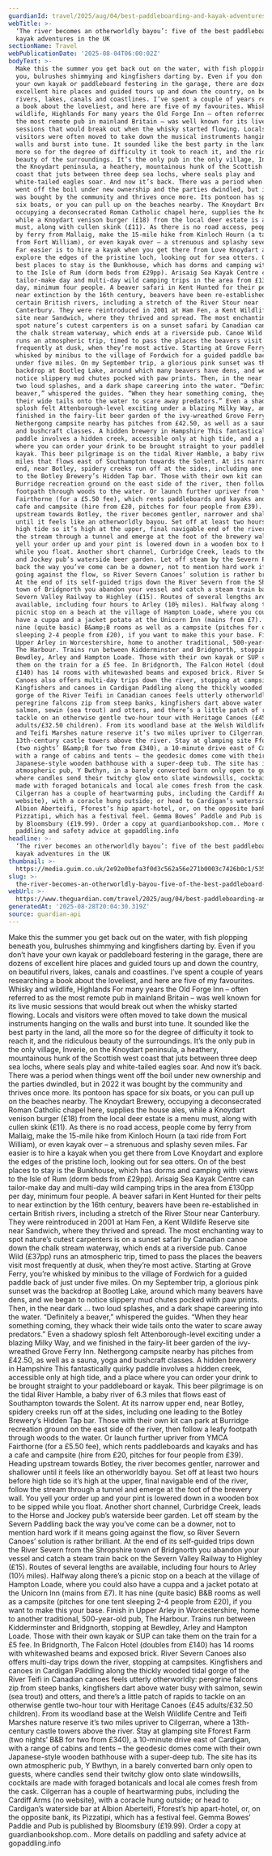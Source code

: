 ```yaml
---
guardianId: travel/2025/aug/04/best-paddleboarding-and-kayak-adventures-uk
webTitle: >-
  ‘The river becomes an otherworldly bayou’: five of the best paddleboard and
  kayak adventures in the UK
sectionName: Travel
webPublicationDate: '2025-08-04T06:00:02Z'
bodyText: >-
  Make this the summer you get back out on the water, with fish plopping beneath
  you, bulrushes shimmying and kingfishers darting by. Even if you don’t have
  your own kayak or paddleboard festering in the garage, there are dozens of
  excellent hire places and guided tours up and down the country, on beautiful
  rivers, lakes, canals and coastlines. I’ve spent a couple of years researching
  a book about the loveliest, and here are five of my favourites. Whisky and
  wildlife, Highlands For many years the Old Forge Inn – often referred to as
  the most remote pub in mainland Britain – was well known for its live music
  sessions that would break out when the whisky started flowing. Locals and
  visitors were often moved to take down the musical instruments hanging on the
  walls and burst into tune. It sounded like the best party in the land, all the
  more so for the degree of difficulty it took to reach it, and the ridiculous
  beauty of the surroundings. It’s the only pub in the only village, Inverie, on
  the Knoydart peninsula, a heathery, mountainous hunk of the Scottish west
  coast that juts between three deep sea lochs, where seals play and
  white-tailed eagles soar. And now it’s back. There was a period when things
  went off the boil under new ownership and the parties dwindled, but in 2022 it
  was bought by the community and thrives once more. Its pontoon has space for
  six boats, or you can pull up on the beaches nearby. The Knoydart Brewery,
  occupying a deconsecrated Roman Catholic chapel here, supplies the house ales,
  while a Knoydart venison burger (£18) from the local deer estate is a menu
  must, along with cullen skink (£11). As there is no road access, people come
  by ferry from Mallaig, make the 15-mile hike from Kinloch Hourn (a taxi ride
  from Fort William), or even kayak over – a strenuous and splashy seven miles.
  Far easier is to hire a kayak when you get there from Love Knoydart and
  explore the edges of the pristine loch, looking out for sea otters. On of the
  best places to stay is the Bunkhouse, which has dorms and camping with views
  to the Isle of Rum (dorm beds from £29pp). Arisaig Sea Kayak Centre can
  tailor-make day and multi-day wild camping trips in the area from £130pp per
  day, minimum four people. A beaver safari in Kent Hunted for their pelts to
  near extinction by the 16th century, beavers have been re-established in
  certain British rivers, including a stretch of the River Stour near
  Canterbury. They were reintroduced in 2001 at Ham Fen, a Kent Wildlife Reserve
  site near Sandwich, where they thrived and spread. The most enchanting way to
  spot nature’s cutest carpenters is on a sunset safari by Canadian canoe down
  the chalk stream waterway, which ends at a riverside pub. Canoe Wild (£37pp)
  runs an atmospheric trip, timed to pass the places the beavers visit most
  frequently at dusk, when they’re most active. Starting at Grove Ferry, you’re
  whisked by minibus to the village of Fordwich for a guided paddle back of just
  under five miles. On my September trip, a glorious pink sunset was the
  backdrop at Bootleg Lake, around which many beavers have dens, and we began to
  notice slippery mud chutes pocked with paw prints. Then, in the near dark …
  two loud splashes, and a dark shape careering into the water. “Definitely a
  beaver,” whispered the guides. “When they hear something coming, they whack
  their wide tails onto the water to scare away predators.” Even a shadowy
  splosh felt Attenborough-level exciting under a blazing Milky Way, and we
  finished in the fairy-lit beer garden of the ivy-wreathed Grove Ferry Inn.
  Nethergong campsite nearby has pitches from £42.50, as well as a sauna, yoga
  and bushcraft classes. A hidden brewery in Hampshire This fantastically quirky
  paddle involves a hidden creek, accessible only at high tide, and a place
  where you can order your drink to be brought straight to your paddleboard or
  kayak. This beer pilgrimage is on the tidal River Hamble, a baby river of 6.3
  miles that flows east of Southampton towards the Solent. At its narrow upper
  end, near Botley, spidery creeks run off at the sides, including one leading
  to the Botley Brewery’s Hidden Tap bar. Those with their own kit can park at
  Burridge recreation ground on the east side of the river, then follow a leafy
  footpath through woods to the water. Or launch further upriver from YMCA
  Fairthorne (for a £5.50 fee), which rents paddleboards and kayaks and has a
  cafe and campsite (hire from £20, pitches for four people from £39). Heading
  upstream towards Botley, the river becomes gentler, narrower and shallower
  until it feels like an otherworldly bayou. Set off at least two hours before
  high tide so it’s high at the upper, final navigable end of the river, follow
  the stream through a tunnel and emerge at the foot of the brewery wall. You
  yell your order up and your pint is lowered down in a wooden box to be sipped
  while you float. Another short channel, Curbridge Creek, leads to the Horse
  and Jockey pub’s waterside beer garden. Let off steam by the Severn Paddling
  back the way you’ve come can be a downer, not to mention hard work if it means
  going against the flow, so River Severn Canoes’ solution is rather brilliant.
  At the end of its self-guided trips down the River Severn from the Shropshire
  town of Bridgnorth you abandon your vessel and catch a steam train back on the
  Severn Valley Railway to Highley (£15). Routes of several lengths are
  available, including four hours to Arley (10½ miles). Halfway along there’s a
  picnic stop on a beach at the village of Hampton Loade, where you could also
  have a cuppa and a jacket potato at the Unicorn Inn (mains from £7). It has
  nine (quite basic) B&amp;B rooms as well as a campsite (pitches for one tent
  sleeping 2-4 people from £20), if you want to make this your base. Finish in
  Upper Arley in Worcestershire, home to another traditional, 500-year-old pub,
  The Harbour. Trains run between Kidderminster and Bridgnorth, stopping at
  Bewdley, Arley and Hampton Loade. Those with their own kayak or SUP can take
  them on the train for a £5 fee. In Bridgnorth, The Falcon Hotel (doubles from
  £140) has 14 rooms with whitewashed beams and exposed brick. River Severn
  Canoes also offers multi-day trips down the river, stopping at campsites.
  Kingfishers and canoes in Cardigan Paddling along the thickly wooded tidal
  gorge of the River Teifi in Canadian canoes feels utterly otherworldly:
  peregrine falcons zip from steep banks, kingfishers dart above water busy with
  salmon, sewin (sea trout) and otters, and there’s a little patch of rapids to
  tackle on an otherwise gentle two-hour tour with Heritage Canoes (£45
  adults/£32.50 children). From its woodland base at the Welsh Wildlife Centre
  and Teifi Marshes nature reserve it’s two miles upriver to Cilgerran, where a
  13th-century castle towers above the river. Stay at glamping site Fforest Farm
  (two nights’ B&amp;B for two from £340), a 10-minute drive east of Cardigan,
  with a range of cabins and tents – the geodesic domes come with their own
  Japanese-style wooden bathhouse with a super-deep tub. The site has its own
  atmospheric pub, Y Bwthyn, in a barely converted barn only open to guests,
  where candles send their twitchy glow onto slate windowsills, cocktails are
  made with foraged botanicals and local ale comes fresh from the cask.
  Cilgerran has a couple of heartwarming pubs, including the Cardiff Arms (no
  website), with a coracle hung outside; or head to Cardigan’s waterside bar at
  Albion Aberteifi, Fforest’s hip apart-hotel, or, on the opposite bank, its
  Pizzatipi, which has a festival feel. Gemma Bowes’ Paddle and Pub is published
  by Bloomsbury (£19.99). Order a copy at guardianbookshop.com.. More details on
  paddling and safety advice at gopaddling.info
headline: >-
  ‘The river becomes an otherworldly bayou’: five of the best paddleboard and
  kayak adventures in the UK
thumbnail: >-
  https://media.guim.co.uk/2e92e0befa3f0d3c562a56e271b0003c7426b0c1/535_0_4560_3648/500.jpg
slug: >-
  the-river-becomes-an-otherworldly-bayou-five-of-the-best-paddleboard-and-kayak-adventures-in-the-uk
webUrl: >-
  https://www.theguardian.com/travel/2025/aug/04/best-paddleboarding-and-kayak-adventures-uk
generatedAt: '2025-08-28T20:04:30.319Z'
source: guardian-api
---
```

Make this the summer you get back out on the water, with fish plopping beneath you, bulrushes shimmying and kingfishers darting by. Even if you don’t have your own kayak or paddleboard festering in the garage, there are dozens of excellent hire places and guided tours up and down the country, on beautiful rivers, lakes, canals and coastlines. I’ve spent a couple of years researching a book about the loveliest, and here are five of my favourites. Whisky and wildlife, Highlands For many years the Old Forge Inn – often referred to as the most remote pub in mainland Britain – was well known for its live music sessions that would break out when the whisky started flowing. Locals and visitors were often moved to take down the musical instruments hanging on the walls and burst into tune. It sounded like the best party in the land, all the more so for the degree of difficulty it took to reach it, and the ridiculous beauty of the surroundings. It’s the only pub in the only village, Inverie, on the Knoydart peninsula, a heathery, mountainous hunk of the Scottish west coast that juts between three deep sea lochs, where seals play and white-tailed eagles soar. And now it’s back. There was a period when things went off the boil under new ownership and the parties dwindled, but in 2022 it was bought by the community and thrives once more. Its pontoon has space for six boats, or you can pull up on the beaches nearby. The Knoydart Brewery, occupying a deconsecrated Roman Catholic chapel here, supplies the house ales, while a Knoydart venison burger (£18) from the local deer estate is a menu must, along with cullen skink (£11). As there is no road access, people come by ferry from Mallaig, make the 15-mile hike from Kinloch Hourn (a taxi ride from Fort William), or even kayak over – a strenuous and splashy seven miles. Far easier is to hire a kayak when you get there from Love Knoydart and explore the edges of the pristine loch, looking out for sea otters. On of the best places to stay is the Bunkhouse, which has dorms and camping with views to the Isle of Rum (dorm beds from £29pp). Arisaig Sea Kayak Centre can tailor-make day and multi-day wild camping trips in the area from £130pp per day, minimum four people. A beaver safari in Kent Hunted for their pelts to near extinction by the 16th century, beavers have been re-established in certain British rivers, including a stretch of the River Stour near Canterbury. They were reintroduced in 2001 at Ham Fen, a Kent Wildlife Reserve site near Sandwich, where they thrived and spread. The most enchanting way to spot nature’s cutest carpenters is on a sunset safari by Canadian canoe down the chalk stream waterway, which ends at a riverside pub. Canoe Wild (£37pp) runs an atmospheric trip, timed to pass the places the beavers visit most frequently at dusk, when they’re most active. Starting at Grove Ferry, you’re whisked by minibus to the village of Fordwich for a guided paddle back of just under five miles. On my September trip, a glorious pink sunset was the backdrop at Bootleg Lake, around which many beavers have dens, and we began to notice slippery mud chutes pocked with paw prints. Then, in the near dark … two loud splashes, and a dark shape careering into the water. “Definitely a beaver,” whispered the guides. “When they hear something coming, they whack their wide tails onto the water to scare away predators.” Even a shadowy splosh felt Attenborough-level exciting under a blazing Milky Way, and we finished in the fairy-lit beer garden of the ivy-wreathed Grove Ferry Inn. Nethergong campsite nearby has pitches from £42.50, as well as a sauna, yoga and bushcraft classes. A hidden brewery in Hampshire This fantastically quirky paddle involves a hidden creek, accessible only at high tide, and a place where you can order your drink to be brought straight to your paddleboard or kayak. This beer pilgrimage is on the tidal River Hamble, a baby river of 6.3 miles that flows east of Southampton towards the Solent. At its narrow upper end, near Botley, spidery creeks run off at the sides, including one leading to the Botley Brewery’s Hidden Tap bar. Those with their own kit can park at Burridge recreation ground on the east side of the river, then follow a leafy footpath through woods to the water. Or launch further upriver from YMCA Fairthorne (for a £5.50 fee), which rents paddleboards and kayaks and has a cafe and campsite (hire from £20, pitches for four people from £39). Heading upstream towards Botley, the river becomes gentler, narrower and shallower until it feels like an otherworldly bayou. Set off at least two hours before high tide so it’s high at the upper, final navigable end of the river, follow the stream through a tunnel and emerge at the foot of the brewery wall. You yell your order up and your pint is lowered down in a wooden box to be sipped while you float. Another short channel, Curbridge Creek, leads to the Horse and Jockey pub’s waterside beer garden. Let off steam by the Severn Paddling back the way you’ve come can be a downer, not to mention hard work if it means going against the flow, so River Severn Canoes’ solution is rather brilliant. At the end of its self-guided trips down the River Severn from the Shropshire town of Bridgnorth you abandon your vessel and catch a steam train back on the Severn Valley Railway to Highley (£15). Routes of several lengths are available, including four hours to Arley (10½ miles). Halfway along there’s a picnic stop on a beach at the village of Hampton Loade, where you could also have a cuppa and a jacket potato at the Unicorn Inn (mains from £7). It has nine (quite basic) B&amp;B rooms as well as a campsite (pitches for one tent sleeping 2-4 people from £20), if you want to make this your base. Finish in Upper Arley in Worcestershire, home to another traditional, 500-year-old pub, The Harbour. Trains run between Kidderminster and Bridgnorth, stopping at Bewdley, Arley and Hampton Loade. Those with their own kayak or SUP can take them on the train for a £5 fee. In Bridgnorth, The Falcon Hotel (doubles from £140) has 14 rooms with whitewashed beams and exposed brick. River Severn Canoes also offers multi-day trips down the river, stopping at campsites. Kingfishers and canoes in Cardigan Paddling along the thickly wooded tidal gorge of the River Teifi in Canadian canoes feels utterly otherworldly: peregrine falcons zip from steep banks, kingfishers dart above water busy with salmon, sewin (sea trout) and otters, and there’s a little patch of rapids to tackle on an otherwise gentle two-hour tour with Heritage Canoes (£45 adults/£32.50 children). From its woodland base at the Welsh Wildlife Centre and Teifi Marshes nature reserve it’s two miles upriver to Cilgerran, where a 13th-century castle towers above the river. Stay at glamping site Fforest Farm (two nights’ B&amp;B for two from £340), a 10-minute drive east of Cardigan, with a range of cabins and tents – the geodesic domes come with their own Japanese-style wooden bathhouse with a super-deep tub. The site has its own atmospheric pub, Y Bwthyn, in a barely converted barn only open to guests, where candles send their twitchy glow onto slate windowsills, cocktails are made with foraged botanicals and local ale comes fresh from the cask. Cilgerran has a couple of heartwarming pubs, including the Cardiff Arms (no website), with a coracle hung outside; or head to Cardigan’s waterside bar at Albion Aberteifi, Fforest’s hip apart-hotel, or, on the opposite bank, its Pizzatipi, which has a festival feel. Gemma Bowes’ Paddle and Pub is published by Bloomsbury (£19.99). Order a copy at guardianbookshop.com.. More details on paddling and safety advice at gopaddling.info

